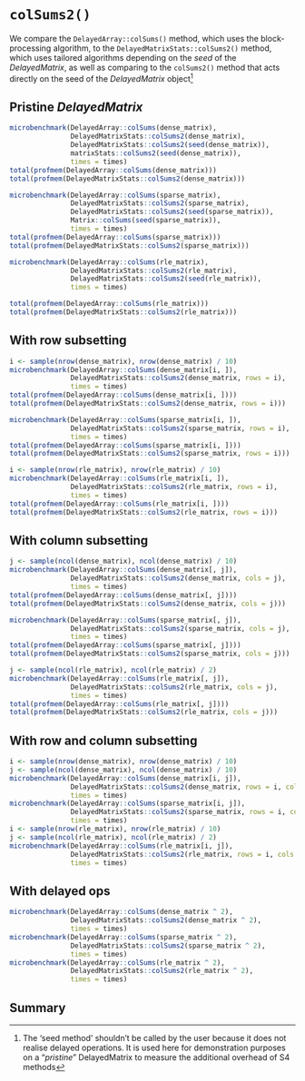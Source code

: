 # `colSums2()`

We compare the `DelayedArray::colSums()` method, which uses the 
block-processing algorithm, to the `DelayedMatrixStats::colSums2()` method, 
which uses tailored algorithms depending on the *seed* of the *DelayedMatrix*,
as well as comparing to the `colSums2()` method that acts directly on the seed 
of the *DelayedMatrix* object[^seed_method]

[^seed_method]: The 'seed method' shouldn't be called by the user because it 
does not realise delayed operations. It is used here for demonstration purposes 
on a "*pristine*" DelayedMatrix to measure the additional overhead of S4 methods

## Pristine *DelayedMatrix*

```r
microbenchmark(DelayedArray::colSums(dense_matrix),
               DelayedMatrixStats::colSums2(dense_matrix),
               DelayedMatrixStats::colSums2(seed(dense_matrix)),
               matrixStats::colSums2(seed(dense_matrix)),
               times = times)
total(profmem(DelayedArray::colSums(dense_matrix)))
total(profmem(DelayedMatrixStats::colSums2(dense_matrix)))

microbenchmark(DelayedArray::colSums(sparse_matrix),
               DelayedMatrixStats::colSums2(sparse_matrix),
               DelayedMatrixStats::colSums2(seed(sparse_matrix)),
               Matrix::colSums(seed(sparse_matrix)), 
               times = times)
total(profmem(DelayedArray::colSums(sparse_matrix)))
total(profmem(DelayedMatrixStats::colSums2(sparse_matrix)))

microbenchmark(DelayedArray::colSums(rle_matrix),
               DelayedMatrixStats::colSums2(rle_matrix),
               DelayedMatrixStats::colSums2(seed(rle_matrix)), 
               times = times)

total(profmem(DelayedArray::colSums(rle_matrix)))
total(profmem(DelayedMatrixStats::colSums2(rle_matrix)))
```

## With row subsetting

```r
i <- sample(nrow(dense_matrix), nrow(dense_matrix) / 10)
microbenchmark(DelayedArray::colSums(dense_matrix[i, ]),
               DelayedMatrixStats::colSums2(dense_matrix, rows = i),
               times = times)
total(profmem(DelayedArray::colSums(dense_matrix[i, ])))
total(profmem(DelayedMatrixStats::colSums2(dense_matrix, rows = i)))

microbenchmark(DelayedArray::colSums(sparse_matrix[i, ]),
               DelayedMatrixStats::colSums2(sparse_matrix, rows = i),
               times = times)
total(profmem(DelayedArray::colSums(sparse_matrix[i, ])))
total(profmem(DelayedMatrixStats::colSums2(sparse_matrix, rows = i)))

i <- sample(nrow(rle_matrix), nrow(rle_matrix) / 10)
microbenchmark(DelayedArray::colSums(rle_matrix[i, ]),
               DelayedMatrixStats::colSums2(rle_matrix, rows = i),
               times = times)
total(profmem(DelayedArray::colSums(rle_matrix[i, ])))
total(profmem(DelayedMatrixStats::colSums2(rle_matrix, rows = i)))
```

## With column subsetting

```r
j <- sample(ncol(dense_matrix), ncol(dense_matrix) / 10)
microbenchmark(DelayedArray::colSums(dense_matrix[, j]),
               DelayedMatrixStats::colSums2(dense_matrix, cols = j),
               times = times)
total(profmem(DelayedArray::colSums(dense_matrix[, j])))
total(profmem(DelayedMatrixStats::colSums2(dense_matrix, cols = j)))

microbenchmark(DelayedArray::colSums(sparse_matrix[, j]),
               DelayedMatrixStats::colSums2(sparse_matrix, cols = j),
               times = times)
total(profmem(DelayedArray::colSums(sparse_matrix[, j])))
total(profmem(DelayedMatrixStats::colSums2(sparse_matrix, cols = j)))

j <- sample(ncol(rle_matrix), ncol(rle_matrix) / 2)
microbenchmark(DelayedArray::colSums(rle_matrix[, j]),
               DelayedMatrixStats::colSums2(rle_matrix, cols = j),
               times = times)
total(profmem(DelayedArray::colSums(rle_matrix[, j])))
total(profmem(DelayedMatrixStats::colSums2(rle_matrix, cols = j)))
```

## With row and column subsetting

```r
i <- sample(nrow(dense_matrix), nrow(dense_matrix) / 10)
j <- sample(ncol(dense_matrix), ncol(dense_matrix) / 10)
microbenchmark(DelayedArray::colSums(dense_matrix[i, j]),
               DelayedMatrixStats::colSums2(dense_matrix, rows = i, cols = j),
               times = times)
microbenchmark(DelayedArray::colSums(sparse_matrix[i, j]),
               DelayedMatrixStats::colSums2(sparse_matrix, rows = i, cols = j),
               times = times)
i <- sample(nrow(rle_matrix), nrow(rle_matrix) / 10)
j <- sample(ncol(rle_matrix), ncol(rle_matrix) / 2)
microbenchmark(DelayedArray::colSums(rle_matrix[i, j]),
               DelayedMatrixStats::colSums2(rle_matrix, rows = i, cols = j),
               times = times)
```

## With delayed ops

```r
microbenchmark(DelayedArray::colSums(dense_matrix ^ 2),
               DelayedMatrixStats::colSums2(dense_matrix ^ 2),
               times = times)
microbenchmark(DelayedArray::colSums(sparse_matrix ^ 2),
               DelayedMatrixStats::colSums2(sparse_matrix ^ 2),
               times = times)
microbenchmark(DelayedArray::colSums(rle_matrix ^ 2),
               DelayedMatrixStats::colSums2(rle_matrix ^ 2),
               times = times)
```

## Summary
